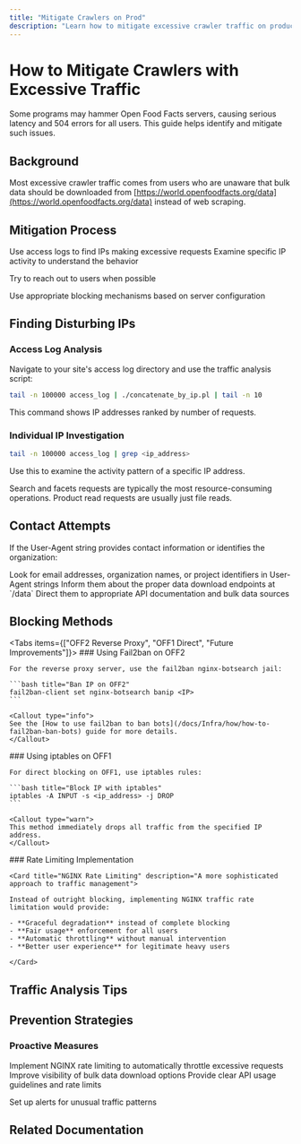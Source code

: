 ```yaml
---
title: "Mitigate Crawlers on Prod"
description: "Learn how to mitigate excessive crawler traffic on production servers. This guide covers identifying problematic IPs, warning users, blacklisting IPs using fail2ban and iptables, and suggests implementing NGINX traffic rate limiting for better performance."
---
```



# How to Mitigate Crawlers with Excessive Traffic

<Callout type="warn">
  Some programs may hammer Open Food Facts servers, causing serious latency and
  504 errors for all users. This guide helps identify and mitigate such issues.
</Callout>

## Background

<Card title="Common Scenario" description="Understanding the typical crawler problem">

Most excessive crawler traffic comes from users who are unaware that bulk data should be downloaded from [https://world.openfoodfacts.org/data](https://world.openfoodfacts.org/data) instead of web scraping.

</Card>

## Mitigation Process

<Steps>
  <Step title="Identify Problematic IPs">
    Use access logs to find IPs making excessive requests
  </Step>

  <Step title="Analyze Traffic Patterns">
    Examine specific IP activity to understand the behavior
  </Step>

  <Step title="Attempt Contact">Try to reach out to users when possible</Step>

  <Step title="Implement Blocking">
    Use appropriate blocking mechanisms based on server configuration
  </Step>
</Steps>

## Finding Disturbing IPs

<Card title="Log Analysis Tools" description="Using concatenate_by_ip.pl script for traffic analysis">

### Access Log Analysis

Navigate to your site's access log directory and use the traffic analysis script:

```bash title="Find Top Request IPs"
tail -n 100000 access_log | ./concatenate_by_ip.pl | tail -n 10
```

This command shows IP addresses ranked by number of requests.

### Individual IP Investigation

```bash title="Analyze Specific IP Activity"
tail -n 100000 access_log | grep <ip_address>
```

Use this to examine the activity pattern of a specific IP address.

<Callout type="info">
  Search and facets requests are typically the most resource-consuming
  operations. Product read requests are usually just file reads.
</Callout>

</Card>

## Contact Attempts

<Card title="User Outreach" description="Try to educate users before blocking">

If the User-Agent string provides contact information or identifies the organization:

<Steps>
  <Step title="Identify Contact">
    Look for email addresses, organization names, or project identifiers in
    User-Agent strings
  </Step>

  <Step title="Educational Approach">
    Inform them about the proper data download endpoints at `/data`
  </Step>

  <Step title="Provide Alternatives">
    Direct them to appropriate API documentation and bulk data sources
  </Step>
</Steps>

</Card>

## Blocking Methods

<Tabs items={["OFF2 Reverse Proxy", "OFF1 Direct", "Future Improvements"]}>
  <Tab value="OFF2 Reverse Proxy">
    ### Using Fail2ban on OFF2
    
    For the reverse proxy server, use the fail2ban nginx-botsearch jail:
    
    ```bash title="Ban IP on OFF2"
    fail2ban-client set nginx-botsearch banip <IP>
    ```
    
    <Callout type="info">
    See the [How to use fail2ban to ban bots](/docs/Infra/how/how-to-fail2ban-ban-bots) guide for more details.
    </Callout>
  </Tab>
  
  <Tab value="OFF1 Direct">
    ### Using iptables on OFF1
    
    For direct blocking on OFF1, use iptables rules:
    
    ```bash title="Block IP with iptables"
    iptables -A INPUT -s <ip_address> -j DROP
    ```
    
    <Callout type="warn">
    This method immediately drops all traffic from the specified IP address.
    </Callout>
  </Tab>
  
  <Tab value="Future Improvements">
    ### Rate Limiting Implementation
    
    <Card title="NGINX Rate Limiting" description="A more sophisticated approach to traffic management">
    
    Instead of outright blocking, implementing NGINX traffic rate limitation would provide:
    
    - **Graceful degradation** instead of complete blocking
    - **Fair usage** enforcement for all users
    - **Automatic throttling** without manual intervention
    - **Better user experience** for legitimate heavy users
    
    </Card>
  </Tab>
</Tabs>

## Traffic Analysis Tips

<Cards>
  <Card
    title="High-Impact Requests"
    description="Search and facet operations consume most resources"
  />
  <Card
    title="Low-Impact Requests"
    description="Product page views are typically just file reads"
  />
  <Card
    title="Pattern Recognition"
    description="Look for repeated patterns in request URLs"
  />
  <Card
    title="User-Agent Analysis"
    description="Check for bot identification or contact information"
  />
</Cards>

## Prevention Strategies

<Card title="Long-term Solutions" description="Preventing crawler issues before they impact production">

### Proactive Measures

<Steps>
  <Step title="Rate Limiting">
    Implement NGINX rate limiting to automatically throttle excessive requests
  </Step>

  <Step title="Documentation">
    Improve visibility of bulk data download options
  </Step>

  <Step title="API Guidelines">
    Provide clear API usage guidelines and rate limits
  </Step>

  <Step title="Monitoring">Set up alerts for unusual traffic patterns</Step>
</Steps>

</Card>

## Related Documentation

<Cards>
  <Card
    title="Fail2ban Bot Blocking"
    description="Detailed guide on using fail2ban to manage bot traffic"
    href="/docs/Infra/how/how-to-fail2ban-ban-bots"
  />
  <Card
    title="Data Downloads"
    description="Official bulk data download location"
    href="https://world.openfoodfacts.org/data"
  />
</Cards>
